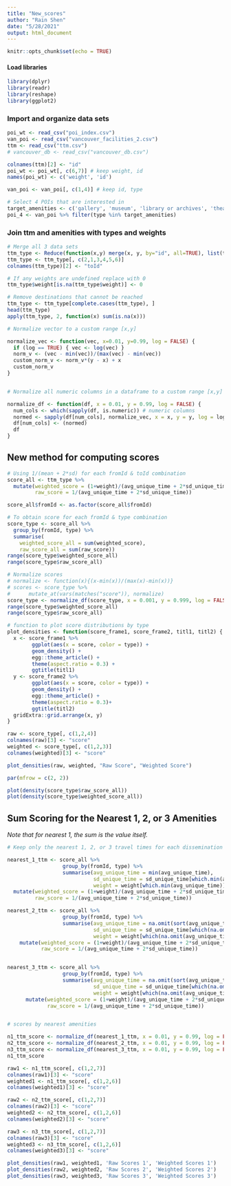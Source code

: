 ```yaml
---
title: "New_scores"
author: "Rain Shen"
date: "5/28/2021"
output: html_document
---
```


```r
knitr::opts_chunk$set(echo = TRUE)
```

#### Load libraries
```r
library(dplyr)
library(readr)
library(reshape)
library(ggplot2)
```

### Import and organize data sets

```R

poi_wt <- read_csv("poi_index.csv")
van_poi <- read_csv("vancouver_facilities_2.csv")
ttm <- read_csv("ttm.csv")
# vancouver_db <- read_csv("vancouver_db.csv")

colnames(ttm)[2] <- "id"
poi_wt <- poi_wt[, c(6,7)] # keep weight, id
names(poi_wt) <- c('weight', 'id')

van_poi <- van_poi[, c(1,4)] # keep id, type

# Select 4 POIs that are interested in
target_amenities <- c('gallery', 'museum', 'library or archives', 'theatre/performance and concert hall')
poi_4 <- van_poi %>% filter(type %in% target_amenities)

```


### Join ttm and amenities with types and weights

```R
# Merge all 3 data sets
ttm_type <- Reduce(function(x,y) merge(x, y, by="id", all=TRUE), list(ttm, poi_4, poi_wt))
ttm_type <- ttm_type[, c(2,1,3,4,5,6)]
colnames(ttm_type)[2] <- "toId"

# If any weights are undefined replace with 0
ttm_type$weight[is.na(ttm_type$weight)] <- 0

# Remove destinations that cannot be reached
ttm_type <- ttm_type[complete.cases(ttm_type), ]
head(ttm_type)
apply(ttm_type, 2, function(x) sum(is.na(x)))

```


```r
# Normalize vector to a custom range [x,y]

normalize_vec <- function(vec, x=0.01, y=0.99, log = FALSE) {
  if (log == TRUE) { vec <- log(vec) }
  norm_v <- (vec - min(vec))/(max(vec) - min(vec))
  custom_norm_v <- norm_v*(y - x) + x
  custom_norm_v
}


# Normalize all numeric columns in a dataframe to a custom range [x,y]

normalize_df <- function(df, x = 0.01, y = 0.99, log = FALSE) {
  num_cols <- which(sapply(df, is.numeric)) # numeric columns
  normed <- sapply(df[num_cols], normalize_vec, x = x, y = y, log = log)
  df[num_cols] <- (normed)
  df
}
```


## New method for computing scores 

```R
# Using 1/(mean + 2*sd) for each fromId & toId combination
score_all <- ttm_type %>% 
  mutate(weighted_score = (1+weight)/(avg_unique_time + 2*sd_unique_time), 
         raw_score = 1/(avg_unique_time + 2*sd_unique_time))

score_all$fromId <- as.factor(score_all$fromId)

# To obtain score for each fromId & type combination
score_type <- score_all %>% 
  group_by(fromId, type) %>% 
  summarise(
    weighted_score_all = sum(weighted_score),
    raw_score_all = sum(raw_score))
range(score_type$weighted_score_all)
range(score_type$raw_score_all)

# Normalize scores
# normalize <- function(x){(x-min(x))/(max(x)-min(x))}
# scores <- score_type %>%
#      mutate_at(vars(matches("score")), normalize)
score_type <- normalize_df(score_type, x = 0.001, y = 0.999, log = FALSE)
range(score_type$weighted_score_all)
range(score_type$raw_score_all)

```

```r
# function to plot score distributions by type
plot_densities <- function(score_frame1, score_frame2, titl1, titl2) {
  x <- score_frame1 %>%
        ggplot(aes(x = score, color = type)) +
        geom_density() +
        egg::theme_article() +
        theme(aspect.ratio = 0.3) +
        ggtitle(titl1)
  y <- score_frame2 %>%
        ggplot(aes(x = score, color = type)) +
        geom_density() +
        egg::theme_article() +
        theme(aspect.ratio = 0.3)+
        ggtitle(titl2)
  gridExtra::grid.arrange(x, y)
}

```

```r
raw <- score_type[, c(1,2,4)]
colnames(raw)[3] <- "score"
weighted <- score_type[, c(1,2,3)]
colnames(weighted)[3] <- "score"
```

```r
plot_densities(raw, weighted, "Raw Score", "Weighted Score")
```

```R
par(mfrow = c(2, 2))

plot(density(score_type$raw_score_all))
plot(density(score_type$weighted_score_all))
```


## Sum Scoring for the Nearest 1, 2, or 3 Amenities

*Note that for nearest 1, the sum is the value itself.*

```r

# Keep only the nearest 1, 2, or 3 travel times for each dissemination block

nearest_1_ttm <- score_all %>%
                  group_by(fromId, type) %>%
                  summarise(avg_unique_time = min(avg_unique_time), 
                            sd_unique_time = sd_unique_time[which.min(avg_unique_time)],
                            weight = weight[which.min(avg_unique_time)]) %>%
  mutate(weighted_score = (1+weight)/(avg_unique_time + 2*sd_unique_time), 
         raw_score = 1/(avg_unique_time + 2*sd_unique_time))

nearest_2_ttm <- score_all %>%
                  group_by(fromId, type) %>%
                  summarise(avg_unique_time = na.omit(sort(avg_unique_time)[1:2]), 
                            sd_unique_time = sd_unique_time[which(na.omit(avg_unique_time == sort(avg_unique_time)[1:2]))], 
                            weight = weight[which(na.omit(avg_unique_time == sort(avg_unique_time)[1:2]))]) %>% 
    mutate(weighted_score = (1+weight)/(avg_unique_time + 2*sd_unique_time), 
           raw_score = 1/(avg_unique_time + 2*sd_unique_time))


nearest_3_ttm <- score_all %>%
                  group_by(fromId, type) %>%
                  summarise(avg_unique_time = na.omit(sort(avg_unique_time)[1:3]), 
                            sd_unique_time = sd_unique_time[which(na.omit(avg_unique_time == sort(avg_unique_time)[1:3]))], 
                            weight = weight[which(na.omit(avg_unique_time == sort(avg_unique_time)[1:3]))]) %>% 
      mutate(weighted_score = (1+weight)/(avg_unique_time + 2*sd_unique_time), 
             raw_score = 1/(avg_unique_time + 2*sd_unique_time))


# scores by nearest amenities

n1_ttm_score <- normalize_df(nearest_1_ttm, x = 0.01, y = 0.99, log = FALSE)
n2_ttm_score <- normalize_df(nearest_2_ttm, x = 0.01, y = 0.99, log = FALSE)
n3_ttm_score <- normalize_df(nearest_3_ttm, x = 0.01, y = 0.99, log = FALSE)
n1_ttm_score
```

```r
raw1 <- n1_ttm_score[, c(1,2,7)]
colnames(raw1)[3] <- "score"
weighted1 <- n1_ttm_score[, c(1,2,6)]
colnames(weighted1)[3] <- "score"

raw2 <- n2_ttm_score[, c(1,2,7)]
colnames(raw2)[3] <- "score"
weighted2 <- n2_ttm_score[, c(1,2,6)]
colnames(weighted2)[3] <- "score"

raw3 <- n3_ttm_score[, c(1,2,7)]
colnames(raw3)[3] <- "score"
weighted3 <- n3_ttm_score[, c(1,2,6)]
colnames(weighted3)[3] <- "score"
```

```r
plot_densities(raw1, weighted1, 'Raw Scores 1', 'Weighted Scores 1')
plot_densities(raw2, weighted2, 'Raw Scores 2', 'Weighted Scores 2')
plot_densities(raw3, weighted3, 'Raw Scores 3', 'Weighted Scores 3')
```

